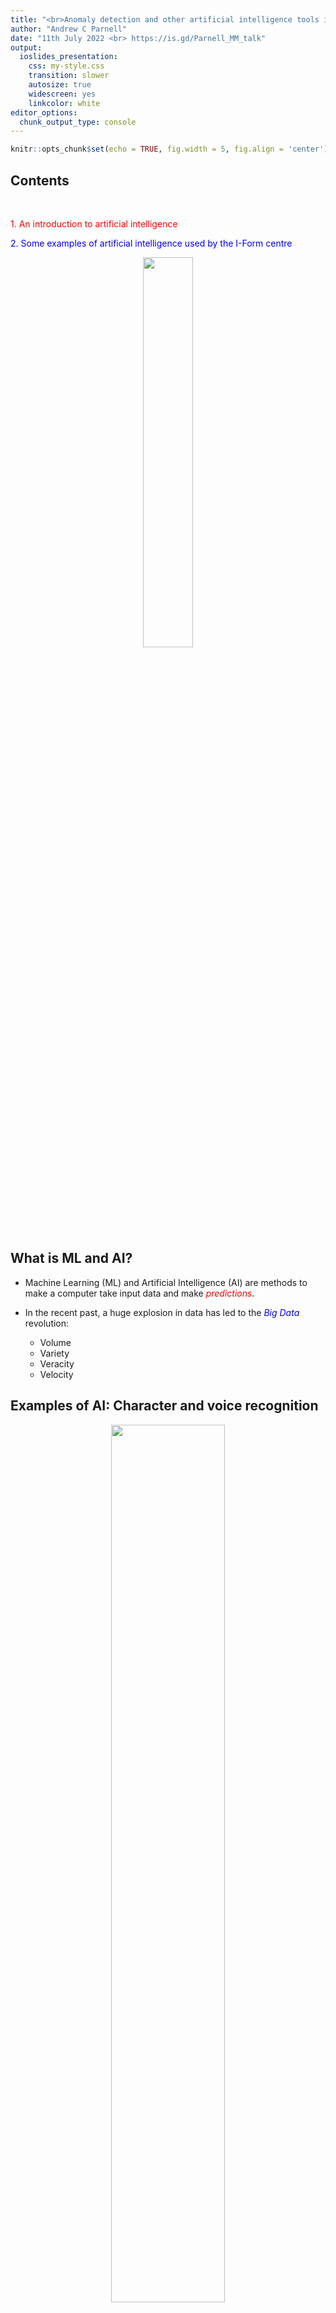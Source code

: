 ```yaml
---
title: "<br>Anomaly detection and other artificial intelligence tools in industry 4.0" 
author: "Andrew C Parnell"
date: "11th July 2022 <br> https://is.gd/Parnell_MM_talk"
output: 
  ioslides_presentation: 
    css: my-style.css
    transition: slower
    autosize: true
    widescreen: yes
    linkcolor: white
editor_options: 
  chunk_output_type: console
---
```


```r
knitr::opts_chunk$set(echo = TRUE, fig.width = 5, fig.align = 'center')
```

<script src="https://ajax.googleapis.com/ajax/libs/jquery/1.12.2/jquery.min.js"></script>

<script>
    $(document).ready(function() {
      $('slide:not(.title-slide, .backdrop, .segue)').append('<footer label=\"https://is.gd/Parnell_MM_talk\"></footer>');    
    })
</script>

<style>
  footer:after {
    content: attr(label);
    font-size: 12pt;
    position: absolute;
    bottom: 25px;
    left: 60px;
    line-height: 1.9;
  }
</style>



## Contents

<br>

<span style="color:red">1. An introduction to artificial intelligence</span><br>

<span style="color:blue">2. Some examples of artificial intelligence used by the I-Form centre</span><br>

<center>
![](https://github.com/andrewcparnell/MM_talk/raw/main/img/I-Form-Logo.GIF){width=40%}
</center>


## What is ML and AI?

- Machine Learning (ML) and Artificial Intelligence (AI) are methods to make a computer take input data and make <span style="color:red">_predictions_</span>.
- In the recent past, a huge explosion in data has led to the <span style="color:blue">_Big Data_</span> revolution:

    - Volume
    - Variety
    - Veracity
    - Velocity

## Examples of AI: Character and voice recognition

<center>

![](https://github.com/andrewcparnell/MM_talk/raw/main/img/mnistdigits.jpg){width=60%}

</center>

## Genomics

<center>

![](https://github.com/andrewcparnell/MM_talk/raw/main/img/snp_plot.gif){width=85%}

</center>

## Industry 4.0 (and perhaps 5.0)

<center>
![](https://github.com/andrewcparnell/MM_talk/raw/main/img/RenAM500M.jpg){width=60%}
</center>

## What makes these data all the same?

- They each have a <span style="color:red">_target_</span> that we're trying to predict (a digit, the size of a tumour, an aspect of a tool)
- They each have a large number of <span style="color:blue">_features_</span> which we can use to predict the target (pixels, genes, sensor data)
- The data can be written as <span style="color:green">_rectangular data structures_</span> (like an Excel spreadsheet)
- We make the predictions using a <span style="color:orange">_learner_</span>. There are lots of different types, from linear regression to deep neural networks

## Testing performance

- To determine the performance of our AI models we usually separate the data into a <span style="color:red">_training set_</span> and a <span style="color:blue">_test set_</span>
- Taken together the data set, the target variable and the features are known as a <span style="color:green">_task_</span>
- We <span style="color:orange">_train_</span> the learner on the training set and then <span style="color:purple">_predict_</span> on the test set
- Seeing as we know the target values for the test set we can determine how far away they are from the truth

## A workflow in R

\small
```r
library(mlr)
# Make a task
task_1 = makeRegrTask(data = my_data_set, target = 'y')
# Create training and test sets
test_set = sample(n,size = n/4)
train_set = (1:n)[-test_set]
# Set up a leaner
learner_1 = makeLearner('regr.h2o.deeplearning')
# Train it on the training data
train_1 = train(learner = learner_1, task = task_1, subset = train_set)
# Predict on the test set data
pred_1 = predict(object = train_1, task = task_1, subset = test_set)
# Check performance
performance(pred_1)
```

## A reminder of the terminology

- A _task_ is the data set, the _features_, and the _target_ variable
- A _training_ and _test_ set are just the rows of the data that we will train and test our model on
- A _learner_ is a black box that aims to predict the target from the features
- The _predictions_ on the test set can be compared to the true target values to judge the performance of the learner

## Learners 101: Linear regression

- We aim to estimate $f()$ in:
$$y = f(X) + e$$
- The simplest useful model is a linear regression model:
$$f = a + b_1 x_1 + b_2 x_2 + b_3 x_3 + \ldots $$

- We might minimise the least squares loss function:
$$\sum (y - f(X))^2$$
We find the `best' values of $a$, $b_1$, $b_2$ etc that minimise the loss

## From linear regression to deep learning

Make the $b$ terms depend on other hidden $b$ terms to produce richer functional behaviour

<center>
![](https://github.com/andrewcparnell/MM_talk/raw/main/img/nn_pic.jpg){width=70%}
</center>

## Types of AI

<center>
![](https://github.com/andrewcparnell/MM_talk/raw/main/img/ML_types.png){width=80%}
</center>

## Running the digits data through R

```r
source('https://gist.githubusercontent.com/brendano/39760/raw/22467aa8a5d104add5e861ce91ff5652c6b271b6/gistfile1.txt')
load_mnist()
library(dplyr)
library(readr)
mnist = cbind(rbind(train$x, test$x), 
              c(train$y, test$y)) %>% as.data.frame
colnames(mnist) = c(paste0('pix',1:784), 'digit')
#install.packages('h2o')
library(h2o)
#h2o.shutdown()
# h2o.init(nthreads = -1)
library(mlr)
```

```r
show_digit(train$x[5,])
```

## What does the data look like?

```r
mnist[1:6, c(405:410, 785)] # 0 = white, 255 = black
```

Each image is 28 by 28 pixels

## Fitting a deep learning classifier

\small 
```r
# Make a task
task_mn = makeClassifTask(data = mnist, target = 'digit')
# Create training and test sets
train_set = 1:60000
test_set = 60001:70000
# Set up a leaner
learner_dl = makeLearner('classif.h2o.deeplearning',
                         predict.type = 'prob')
# Train it on the training data
# train_dl = train(learner = learner_dl, task = task_mn,
#                  subset = train_set)
# saveRDS(train_dl, file = 'train_dl.rds')
train_dl <- readRDS(file = 'train_dl.rds')
# Predict on the test set data
# pred_dl = predict(object = train_dl, task = task_mn,
#                  subset = test_set)
# # Check performance
# saveRDS(pred_dl, file = 'pred_dl.rds')
pred_dl <- readRDS(file = 'pred_dl.rds')
#performance(pred_dl) # 3.2% incorrect
```

```r
# Make a task and set up training/test sets
task_mn = makeClassifTask(data = mnist, target = 'digit')
train_set = 1:60000
test_set = 60001:70000
# Set up a leaner
learner_dl = makeLearner('classif.h2o.deeplearning',
                         predict.type = 'prob')
# Train it on the training data
train_dl = train(learner = learner_dl, task = task_mn, subset = train_set)
pred_dl = predict(object = train_dl, task = task_mn, subset = test_set)
# Check performance
```
```r
print(performance(pred_dl))
```

## How well did it do?

```r
probs = pred_dl$data[,3:12]
class = apply(probs, 1, which.max) - 1
print(table(pred_dl$data$truth, class))
```

## What about other ML models?

- With `mlr` it is easy to train other models in the same way
```r
learner_rf = makeLearner('classif.h2o.randomforest',
                         predict.type = 'prob')
# Train it on the training data
train_rf = train(learner = learner_rf, task = task_mn, 
                 subset = train_set)
# Predict on the test set data
pred_rf = predict(object = train_rf, task = task_mn, 
                  subset = test_set)
print(performance(pred_rf))
```

## Assessing performance of ML models

- A good model should have predicted values close to the true values, or predicted classes close to the true classes. Some models will also produce uncertainties (e.g. intervals) or probabilities which can help determine the quality of the fit
- The usual metrics people use are the <span style="color:red">_root mean squared error_</span> (for regression problems), the <span style="color:blue">_misclassification rate_</span>(for classification problems)
- Other more advanced metrics for classifiers include the <span style="color:green">_receiver operator characteristic curve_</span> and <span style="color:orange">_precision-recall curve_</span>. These work on the probabilities of each observation being in a particular class

## Neural network extensions

- <span style="color:red">_Convolutional and recurrent_</span> neural networks designed for image or time series data
- <span style="color:blue">_Transfer learning_</span> where we use a pre-trained neural network that might have seen similar data to that which we are modelling
- <span style="color:green">_Active learning_</span> which allows for the user to train the model (e.g. provide labels) on data that the model is struggling to predict
- <span style="color:orange">_Probabilistic uncertainty_</span> when we require more than just predictions
- There are many more!

# <span style = "color:white;position:relative;top:50px;">Part 2: AI and I-Form</span> {data-background=https://github.com/andrewcparnell/MM_talk/raw/main/img/code.png data-background-size=cover}

## Common problems in AI and manufacturing

- Extracting data from the machine
- Fast and accurate analysis of high-dimensional data
- Human labelling of the data stream 
- Interpreting the analytics for the user so that they can take action

## A recommender system

<center>
<video width="640" height="480" controls>
  <source src="https://github.com/andrewcparnell/MM_talk/raw/main/img/recsys1.mp4" type="video/mp4">
</video>
</center>

## Recommender system structure

<center>
![](https://github.com/andrewcparnell/MM_talk/raw/main/img/RecSys_schematic.png){width=65%}
</center>

## Recommender system interface

<center>
<video width="640" height="480" controls>
  <source src="https://github.com/andrewcparnell/MM_talk/raw/main/img/RecSys_Live.mp4" type="video/mp4">
</video>
</center>

## Anomaly detection 1: Control charts 

<center>
![](https://github.com/anhoej/qicharts2/raw/master/docs/articles/qicharts2_files/figure-html/unnamed-chunk-10-1.png){width=85%}
</center>

## Anomaly detection 2: Model-based clustering

<center>
![](https://mclust-org.github.io/mclust/articles/mclust_files/figure-html/unnamed-chunk-10-3.png){width=65%}
</center>

## Anomaly detection 3: STRAY

<center>
![](https://github.com/pridiltal/stray/raw/master/man/figures/README-datad-1.png){width=55%}
</center>

## Anomaly detection 4: Autoencoders

<center>
![](https://miro.medium.com/max/1200/1*nqzWupxC60iAH2dYrFT78Q.png){width=75%}
</center>

## Using STRAY to classify pores

<center>
![](https://github.com/andrewcparnell/MM_talk/raw/main/img/Doyle_1.jpg){width=25%}
![](https://github.com/andrewcparnell/MM_talk/raw/main/img/Doyle_2.jpg){width=25%}
![](https://github.com/andrewcparnell/MM_talk/raw/main/img/Doyle_3.jpg){width=50%}
</center>

## Using image detection to classify pores from images

<center>
![](https://github.com/andrewcparnell/MM_talk/raw/main/img/Sheehan_1.png){width=30%}
![](https://github.com/andrewcparnell/MM_talk/raw/main/img/Sheehan_2.jpg){width=40%}
![](https://github.com/andrewcparnell/MM_talk/raw/main/img/Sheehan_3.jpg){width=50%}
</center>

## How to learn more about AI in manufacturing

<center>
![](https://github.com/andrewcparnell/MM_talk/raw/main/img/Github_1.jpg){width=40%}
![](https://github.com/andrewcparnell/MM_talk/raw/main/img/Github_2.jpg){width=40%}
</center>

## Summary

- In the near future we will be regularly streaming large amounts of data from AM machines and analysing it in real time to identify defects as they occur
- The tools of AI are important to learn and will help you ride the wave of Industry 4.0/5.0
- Come and join the I-Form centre in Phase 2 if you want to help build on these ideas

## Resources and funding

Autoencoders: [Medium](https://medium.com/@birla.deepak26/autoencoders-76bb49ae6a8f);

__All materials: [Github repo](https://github.com/andrewcparnell/MM_talk)__

This work was supported by a Science Foundation Ireland Career Development Award grant 17/CDA/4695 and Research Centre Award 16/RC/3872

<center>

![](https://www.sfi.ie/sfi-logo-and-guidelines/SFI_logo_2017__Dual(long)_CMYK.png){width=50%}

<br> 

<font size="6"><span style="color:red;">Thank you!</span></font>

</center>